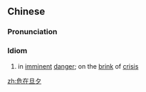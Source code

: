 ==Chinese==
{{zh-forms|type=112}}

===Pronunciation===
{{zh-pron
|m=危 zài dàn夕
|c=nagi4 zoi6 daan3 zik6
|mn=tw:gûi chāi-tàn-si̍t/xm:gûi chāi tàn se̍k
|cat=id
}}

===Idiom===
{{zh-idiom}}

# in [[imminent]] [[danger]]; on the [[brink]] of [[crisis]]
#: {{zh-x|天下 '''危.在.旦夕'''，陛下 尚 自 與 閹宦 共 飲 耶！|The world is '''crashing down upon us''', and yet Your Majesty is enjoying wine with the eunuchs!|ref=[[wikisource:Translation:Romance_of_the_Three_Kingdoms/Chapter_2#16|Romance of the Three Kingdoms]]}}

[[zh:危在旦夕]]